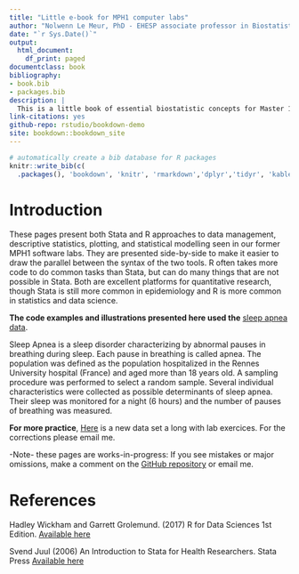```yaml
--- 
title: "Little e-book for MPH1 computer labs"
author: "Nolwenn Le Meur, PhD - EHESP associate professor in Biostatistics and Bioinformatic"
date: "`r Sys.Date()`"
output:
  html_document:
    df_print: paged
documentclass: book
bibliography:
- book.bib
- packages.bib
description: |
  This is a little book of essential biostatistic concepts for Master 1 in Public Health.
link-citations: yes
github-repo: rstudio/bookdown-demo
site: bookdown::bookdown_site
---
```



```r
# automatically create a bib database for R packages
knitr::write_bib(c(
  .packages(), 'bookdown', 'knitr', 'rmarkdown','dplyr','tidyr', 'kableExtra','ggplot2','epiDisplay','reshape2'), 'packages.bib')
```


# Introduction {-}
These pages present both Stata and R approaches to data management, descriptive statistics, plotting, and statistical modelling seen in our former MPH1 software labs. They are presented side-by-side to make it easier to draw the parallel between the syntax of the two tools. R often takes more code to do common tasks than Stata, but can do many things that are not possible in Stata. Both are excellent platforms for quantitative research, though Stata is still more common in epidemiology and R is more common in statistics and data science. 
  
  **The code examples and illustrations presented here used the** [sleep apnea data](SleepApnea.csv). 
  
  Sleep Apnea is a sleep disorder characterizing by abnormal pauses in breathing during sleep. Each pause in breathing is called apnea. The population was defined as the population hospitalized in the Rennes University hospital (France) and aged more than 18 years old. A sampling procedure was performed to select a random sample. Several individual characteristics were collected as possible determinants of sleep apnea. Their sleep was monitored for a night (6 hours) and the number of pauses of breathing was measured.
  
  **For more practice**, [Here](homework/) is a new data set a long with lab exercices. For the corrections please email me.
  
  
  -Note- these pages are works-in-progress: If you see mistakes or major omissions, make a comment on the [GitHub repository](https://github.com/nolwenn/software-M1-biostat) or email me.
  
  
# References {-}
Hadley Wickham and Garrett Grolemund. (2017) R for Data Sciences 1st Edition. [Available here](https://r4ds.had.co.nz/index.html)

Svend Juul (2006) An Introduction to Stata for Health Researchers. Stata Press [Available here](https://books.google.fr/books?id=JsAWQWfTUV0C&lpg=PA53&dq=stata%20complex%20strings&pg=PP1#v=twopage&q&f=false)

